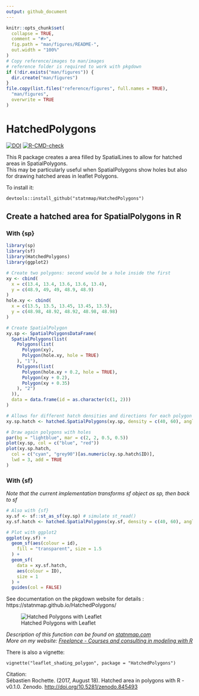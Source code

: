 ```yaml
---
output: github_document
---
```


```r
knitr::opts_chunk$set(
  collapse = TRUE,
  comment = "#>",
  fig.path = "man/figures/README-",
  out.width = "100%"
)
# Copy reference/images to man/images
# reference folder is required to work with pkgdown
if (!dir.exists("man/figures")) {
  dir.create("man/figures")
}
file.copy(list.files("reference/figures", full.names = TRUE),
  "man/figures",
  overwrite = TRUE
)
```

# HatchedPolygons

<!-- badges: start -->
[![DOI](https://zenodo.org/badge/90766217.svg)](https://zenodo.org/badge/latestdoi/90766217)
[![R-CMD-check](https://github.com/statnmap/HatchedPolygons/actions/workflows/R-CMD-check.yaml/badge.svg)](https://github.com/statnmap/HatchedPolygons/actions/workflows/R-CMD-check.yaml)
<!-- badges: end -->


This R package creates a area filled by SpatialLines to allow for hatched areas in SpatialPolygons.  
This may be particularly useful when SpatialPolygons show holes but also for drawing hatched areas in leaflet Polygons.

To install it:
```
devtools::install_github("statnmap/HatchedPolygons")
```

## Create a hatched area for SpatialPolygons in R

### With {sp}
```r
library(sp)
library(sf)
library(HatchedPolygons)
library(ggplot2)

# Create two polygons: second would be a hole inside the first
xy <- cbind(
  x = c(13.4, 13.4, 13.6, 13.6, 13.4),
  y = c(48.9, 49, 49, 48.9, 48.9)
)
hole.xy <- cbind(
  x = c(13.5, 13.5, 13.45, 13.45, 13.5),
  y = c(48.98, 48.92, 48.92, 48.98, 48.98)
)

# Create SpatialPolygon
xy.sp <- SpatialPolygonsDataFrame(
  SpatialPolygons(list(
    Polygons(list(
      Polygon(xy),
      Polygon(hole.xy, hole = TRUE)
    ), "1"),
    Polygons(list(
      Polygon(hole.xy + 0.2, hole = TRUE),
      Polygon(xy + 0.2),
      Polygon(xy + 0.35)
    ), "2")
  )),
  data = data.frame(id = as.character(c(1, 2)))
)

# Allows for different hatch densities and directions for each polygon
xy.sp.hatch <- hatched.SpatialPolygons(xy.sp, density = c(40, 60), angle = c(45, 135))

# Draw again polygons with holes
par(bg = "lightblue", mar = c(2, 2, 0.5, 0.5))
plot(xy.sp, col = c("blue", "red"))
plot(xy.sp.hatch,
  col = c("cyan", "grey90")[as.numeric(xy.sp.hatch$ID)],
  lwd = 3, add = TRUE
)
```

### With {sf}

_Note that the current implementation transforms sf object as sp, then back to sf_

```r
# Also with {sf}
xy.sf <- sf::st_as_sf(xy.sp) # simulate st_read()
xy.sf.hatch <- hatched.SpatialPolygons(xy.sf, density = c(40, 60), angle = c(45, 135))

# Plot with ggplot2
ggplot(xy.sf) +
  geom_sf(aes(colour = id),
    fill = "transparent", size = 1.5
  ) +
  geom_sf(
    data = xy.sf.hatch,
    aes(colour = ID),
    size = 1
  ) +
  guides(col = FALSE)
```


See documentation on the pkgdown website for details : https://statnmap.github.io/HatchedPolygons/

![Hatched Polygons with Leaflet](reference/figures/Leaflet_Snapshot.jpg)

_Description of this function can be found on [statnmap.com](https://statnmap.com/2017-05-23-how-to-fill-a-hatched-area-polygon-with-holes-in-leaflet-with-r)_  
_More on my website: [Freelance - Courses and consulting in modeling with R](https://statnmap.com/)_

There is also a vignette:
```
vignette("leaflet_shading_polygon", package = "HatchedPolygons")
```

Citation:   
Sébastien Rochette. (2017, August 18). Hatched area in polygons with R - v0.1.0. Zenodo. <http://doi.org/10.5281/zenodo.845493>
